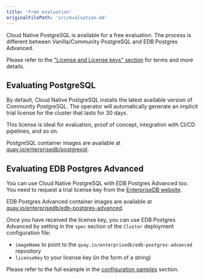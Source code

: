 ```yaml
---
title: 'Free evaluation'
originalFilePath: 'src/evaluation.md'
---
```



Cloud Native PostgreSQL is available for a free evaluation.
The process is different between Vanilla/Community PostgreSQL
and EDB Postgres Advanced.

Please refer to the ["License and License keys" section](license_keys.md)
for terms and more details.

## Evaluating PostgreSQL

By default, Cloud Native PostgreSQL installs the latest available
version of Community PostgreSQL. The operator will automatically
generate an implicit trial license for the cluster that lasts for
30 days.

This license is ideal for evaluation, proof of concept, integration with CI/CD pipelines, and so on.

PostgreSQL container images are available at
[quay.io/enterprisedb/postgresql](https://quay.io/repository/enterprisedb/postgresql).

## Evaluating EDB Postgres Advanced

You can use Cloud Native PostgreSQL with EDB Postgres Advanced
too. You need to request a trial license key from the
[EnterpriseDB website](https://cloud-native.enterprisedb.com).

EDB Postgres Advanced container images are available at
[quay.io/enterprisedb/edb-postgres-advanced](https://quay.io/repository/enterprisedb/edb-postgres-advanced).

Once you have received the license key, you can use EDB Postgres Advanced
by setting in the `spec` section of the `Cluster` deployment configuration file:

- `imageName` to point to the `quay.io/enterprisedb/edb-postgres-advanced` repository
- `licenseKey` to your license key (in the form of a string)

Please refer to the full example in the [configuration samples](samples.md) section.
